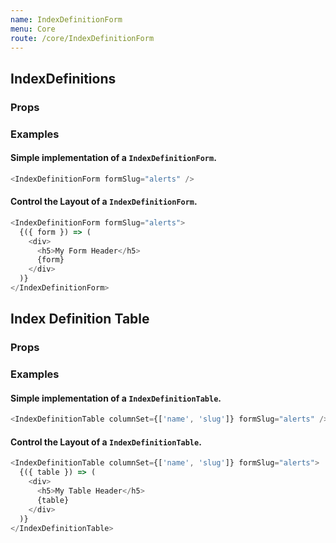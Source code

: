 ```yaml
---
name: IndexDefinitionForm
menu: Core
route: /core/IndexDefinitionForm
---
```



## IndexDefinitions

### Props

<Props of={IndexDefinitionForm} />

### Examples

#### Simple implementation of a `IndexDefinitionForm`.

```javascript
<IndexDefinitionForm formSlug="alerts" />
```

#### Control the Layout of a `IndexDefinitionForm`.

```javascript
<IndexDefinitionForm formSlug="alerts">
  {({ form }) => (
    <div>
      <h5>My Form Header</h5>
      {form}
    </div>
  )}
</IndexDefinitionForm>
```

## Index Definition Table

### Props

<Props of={IndexDefinitionTable} />

### Examples

#### Simple implementation of a `IndexDefinitionTable`.

```javascript
<IndexDefinitionTable columnSet={['name', 'slug']} formSlug="alerts" />
```

#### Control the Layout of a `IndexDefinitionTable`.

```javascript
<IndexDefinitionTable columnSet={['name', 'slug']} formSlug="alerts">
  {({ table }) => (
    <div>
      <h5>My Table Header</h5>
      {table}
    </div>
  )}
</IndexDefinitionTable>
```
